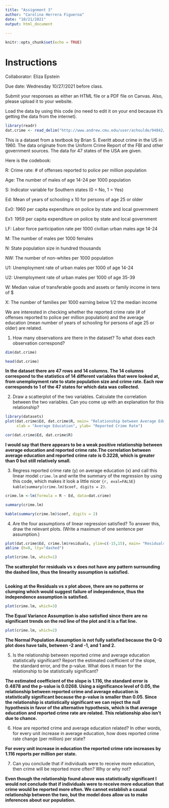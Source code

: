 ```yaml
---
title: "Assignment 3"
author: "Carolina Herrera Figueroa"
date: "10/21/2021"
output: html_document
  
---
```


```r
knitr::opts_chunk$set(echo = TRUE)
```

# Instructions
Collaborator: Eliza Epstein

Due date: Wednesday 10/27/2021 before class.

Submit your responses as either an HTML file or a PDF file on Canvas. Also, please upload it to your website.

Load the data by using this code (no need to edit it on your end because it's getting the data from the internet).

```r
library(readr)
dat.crime <- read_delim("http://www.andrew.cmu.edu/user/achoulde/94842/data/crime_simple.txt", delim = "\t")
```


This is a dataset from a textbook by Brian S. Everitt about crime in the US in 1960. The data originate from the Uniform Crime Report of the FBI and other government sources. The data for 47 states of the USA are given. 

Here is the codebook:

R: Crime rate: # of offenses reported to police per million population

Age: The number of males of age 14-24 per 1000 population

S: Indicator variable for Southern states (0 = No, 1 = Yes)

Ed: Mean of years of schooling x 10 for persons of age 25 or older

Ex0: 1960 per capita expenditure on police by state and local government

Ex1: 1959 per capita expenditure on police by state and local government

LF: Labor force participation rate per 1000 civilian urban males age 14-24

M: The number of males per 1000 females

N: State population size in hundred thousands

NW: The number of non-whites per 1000 population

U1: Unemployment rate of urban males per 1000 of age 14-24

U2: Unemployment rate of urban males per 1000 of age 35-39

W: Median value of transferable goods and assets or family income in tens of $

X: The number of families per 1000 earning below 1/2 the median income


We are interested in checking whether the reported crime rate (# of offenses reported to police per million population) and the average education (mean number of years of schooling for persons of age 25 or older) are related. 


1. How many observations are there in the dataset? To what does each observation correspond?

```r
dim(dat.crime)
```
```r
head(dat.crime)
```
__In the dataset there are 47 rows and 14 columns. The 14 columns correspond to the statistics of 14 different variables that were looked at, from unemployment rate to state population size and crime rate. Each row corresponds to 1 of the 47 states for which data was collected.__

2. Draw a scatterplot of the two variables. Calculate the correlation between the two variables. Can you come up with an explanation for this relationship?

```r
library(datasets)
plot(dat.crime$Ed, dat.crime$R, main= "Relationship between Average Education and Reported Crime Rate",
     xlab = "Average Education", ylab= "Reported Crime Rate")
```
```r
cor(dat.crime$Ed, dat.crime$R)
```

__I would say that there appears to be a weak positive relationship between average education and reported crime rate.The correlation between average education and reported crime rate is 0.3228, which is greater than 0 but still relatively small.__

3. Regress reported crime rate (y) on average education (x) and call this linear model `crime.lm` and write the summary of the regression by using this code, which makes it look a little nicer `{r, eval=FALSE} kable(summary(crime.lm)$coef, digits = 2)`.

```r
crime.lm <-lm(formula = R ~ Ed, data=dat.crime)
```

```r
summary(crime.lm)
```

```r
kable(summary(crime.lm)$coef, digits = 2)
```



4. Are the four assumptions of linear regression satisfied? To answer this, draw the relevant plots. (Write a maximum of one sentence per assumption.)

```r
plot(dat.crime$Ed, crime.lm$residuals, ylim=c(-15,15), main= "Residuals vs. x", xlab= "x, Average education", ylab = "Residuals")
abline (h=0, lty="dashed")
```

```r
plot(crime.lm, which=1)
```

__The scatterplot for residuals vs x does not have any pattern surrounding the dashed line, thus the linearity assumption is satisfied.__ 

```r
```

__Looking at the Residuals vs x plot above, there are no patterns or clumping which would suggest failure of independence, thus the independence assumption is satisfied.__ 

```r
plot(crime.lm, which=3)
```
__The Equal Variance Assumption is also satisfied since there are no significant trends on the red line of the plot and it is a flat line.__



```r
plot(crime.lm, which=2)
```

__The Normal Population Assumption is not fully satisfied because the Q-Q plot does have tails, between -2 and -1, and 1 and 2.__


5. Is the relationship between reported crime and average education statistically significant? Report the estimated coefficient of the slope, the standard error, and the p-value. What does it mean for the relationship to be statistically significant?

__The estimated coefficient of the slope is 1.116, the standard error is 0.4878 and the p-value is 0.0268. Using a significance level of 0.05, the relationship between reported crime and average education is statistically significant because the p-value is smaller than 0.05. Since the relationship is statistically significant we can reject the null hypothesis in favor of the alternative hypothesis, which is that average education and reported crime rate are related. This relationship also isn't due to chance. __

6. How are reported crime and average education related? In other words, for every unit increase in average education, how does reported crime rate change (per million) per state?

__For every unit increase in education the reported crime rate increases by 1.116 reports per million per state.__

7. Can you conclude that if individuals were to receive more education, then crime will be reported more often? Why or why not?

__Even though the relationship found above was statistically significant I would not conclude that if individuals were to receive more education that crime would be reported more often. We cannot establish a causal relationship between the two, but the model does allow us to make inferences about our population.__




